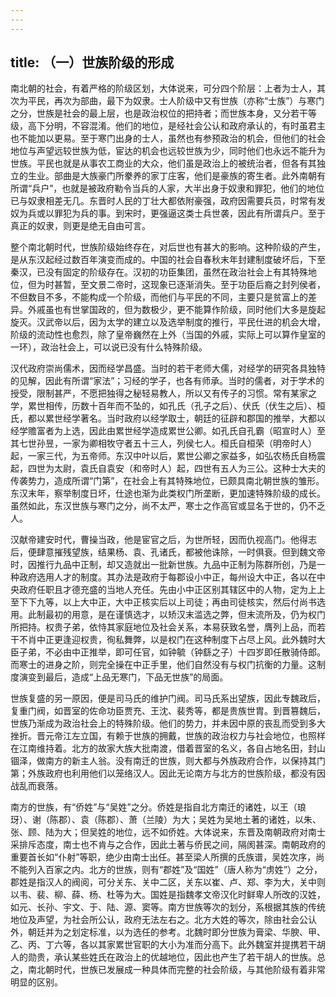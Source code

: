 ```yaml
---
---
---
```

title: （一）世族阶级的形成
---



南北朝的社会，有着严格的阶级区划，大体说来，可分四个阶层：上者为士人，其次为平民，再次为部曲，最下为奴隶。士人阶级中又有世族（亦称“士族”）与寒门之分，世族是社会的最上层，也是政治权位的把持者；而世族本身，又分若干等级，高下分明，不容混淆。他们的地位，是经社会公认和政府承认的，有时虽君主也不能加以更易。至于寒门出身的士人，虽然也有参预政治的机会，但他们的社会地位与声望远较世族为低，宦达的机会也远较世族为少，同时他们也永远不能升为世族。平民也就是从事农工商业的大众，他们虽是政治上的被统治者，但各有其独立的生业。部曲是大族豪门所豢养的家丁庄客，他们是豪族的寄生者。此外南朝有所谓“兵户”，也就是被政府勒令当兵的人家，大半出身于奴隶和罪犯，他们的地位已与奴隶相差无几。东晋时人民的丁壮大都依附豪强，政府因需要兵员，时常有发奴为兵或以罪犯为兵的事。到宋时，更强逼这类士兵世袭，因此有所谓兵户。至于真正的奴隶，则更是绝无自由可言。

整个南北朝时代，世族阶级始终存在，对后世也有甚大的影响。这种阶级的产生，是从东汉起经过数百年演变而成的。中国的社会自春秋末年封建制度破坏后，下至秦汉，已没有固定的阶级存在。汉初的功臣集团，虽然在政治社会上有其特殊地位，但为时甚暂，至文景二帝时，这现象已逐渐消失。至于功臣后裔之封列侯者，不但数目不多，不能构成一个阶级，而他们与平民的不同，主要只是贫富上的差异。外戚虽也有世掌国政的，但为数极少，更不能算作阶级，同时他们大多是旋起旋灭。汉武帝以后，因为太学的建立以及选举制度的推行，平民仕进的机会大增，阶级的流动性也愈烈，除了皇帝巍然在上外（当国的外戚，实际上可以算作皇室的一环），政治社会上，可以说已没有什么特殊阶级。

汉代政府崇尚儒术，因而经学昌盛。当时的若干老师大儒，对经学的研究各具独特的见解，因此有所谓“家法”；习经的学子，也各有师承。当时的儒者，对于学术的授受，限制甚严，不愿把独得之秘轻易教人，所以又有传子的习惯。常有某家之学，累世相传，历数十百年而不坠的，如孔氏（孔子之后）、伏氏（伏生之后）、桓氏，都以累世经学著名。当时政府以经学取士，朝廷的征辟和郡国的推举，大都以经学赡富者为上选，因此由累世经学造成累世公卿。如孔氏自孔霸（昭宣时人）至其七世孙昱，一家为卿相牧守者五十三人，列侯七人。桓氏自桓荣（明帝时人）起，一家三代，为五帝师。东汉中叶以后，累世公卿之家益多，如弘农杨氏自杨震起，四世为太尉，袁氏自袁安（和帝时人）起，四世有五人为三公。这种士大夫的传袭势力，造成所谓“门第”，在社会上有其特殊地位，已颇具南北朝世族的雏形。东汉末年，察举制度日坏，仕途也渐为此类权门所垄断，更加速特殊阶级的成长。虽然如此，东汉世族与寒门之分，尚不太严，寒士之作高官或显名于世的，仍不乏人。

汉献帝建安时代，曹操当政，他是宦官之后，为世所轻，因而仇视高门。他得志后，便肆意摧残望族，结果杨、袁、孔诸氏，都被他诛除，一时俱衰。但到魏文帝时，因推行九品中正制，却又造就出一批新世族。九品中正制为陈群所创，乃是一种政府选用人才的制度。其办法是政府于每郡设小中正，每州设大中正，各以在中央政府任职且才德充盛的当地人充任。先由小中正区别其辖区中的人物，定为上上至下下九等，以上大中正，大中正核实后以上司徒；再由司徒核实，然后付尚书选用。此制最初的用意，是在谨慎选才，以矫汉末滥选之弊，但末流所及，仍为权门所把持。权贵子弟，依恃其家庭地位及社会关系，本易获致名誉，膺列上品，而若干不肖中正更逢迎权贵，徇私舞弊，以是权门在这种制度下占尽上风。此外魏时大臣子弟，不必由中正推举，即可任官，如钟毓（钟繇之子）十四岁即任散骑侍郎。而寒士的进身之阶，则完全操在中正手里，他们自然没有与权门抗衡的力量。这制度演变到最后，造成“上品无寒门，下品无世族”的局面。

世族复盛的另一原因，便是司马氏的维护门阀。司马氏系出望族，因此专魏政后，复重门阀，如晋室的佐命功臣贾充、王沈、裴秀等，都是贵族世胄。到晋篡魏后，世族乃渐成为政治社会上的特殊阶级。他们的势力，并未因中原的丧乱而受到多大挫折。晋元帝江左立国，有赖于世族的拥戴，世族的政治权力与社会地位，也照样在江南维持着。北方的故家大族大批南渡，借着晋室的名义，各自占地名田，封山锢泽，做南方的新主人翁。没有南迁的世族，则大都与外族政府合作，以保持其门第；外族政府也利用他们以笼络汉人。因此无论南方与北方的世族阶级，都没有因战乱而衰落。

南方的世族，有“侨姓”与“吴姓”之分。侨姓是指自北方南迁的诸姓，以王（琅玡）、谢（陈郡）、袁（陈郡）、萧（兰陵）为大；吴姓为吴地土著的诸姓，以朱、张、顾、陆为大；但吴姓的地位，远不如侨姓。大体说来，东晋及南朝政府对南士采排斥态度，南士也不肯与之合作，因此土著与侨民之间，隔阂甚深。南朝政府的重要首长如“仆射”等职，绝少由南士出任。甚至梁人所撰的氏族谱，吴姓次序，尚不能列入百家之内。北方的世族，则有“郡姓”及“国姓”（唐人称为“虏姓”）之分，郡姓是指汉人的阀阅，可分关东、关中二区，关东以崔、卢、郑、李为大，关中则以韦、裴、柳、薛、杨、杜等为大。国姓是指魏孝文帝汉化时鲜卑人所改的汉姓，如元、长孙、宇文、于、陆、源、窦等。南方世族等次的划分，系根据其族的传统地位及声望，为社会所公认，政府无法左右之。北方大姓的等次，除由社会公认外，朝廷并为之划定标准，以为选任的参考。北魏时即分世族为膏梁、华腴、甲、乙、丙、丁六等，各以其家累世官职的大小为准而分高下。此外魏室并提携若干胡人的勋贵，承认某些姓氏在政治上的优越地位，因此也产生了若干胡人的世族。总之，南北朝时代，世族已发展成一种具体而完整的社会阶级，与其他阶级有着非常明显的区别。